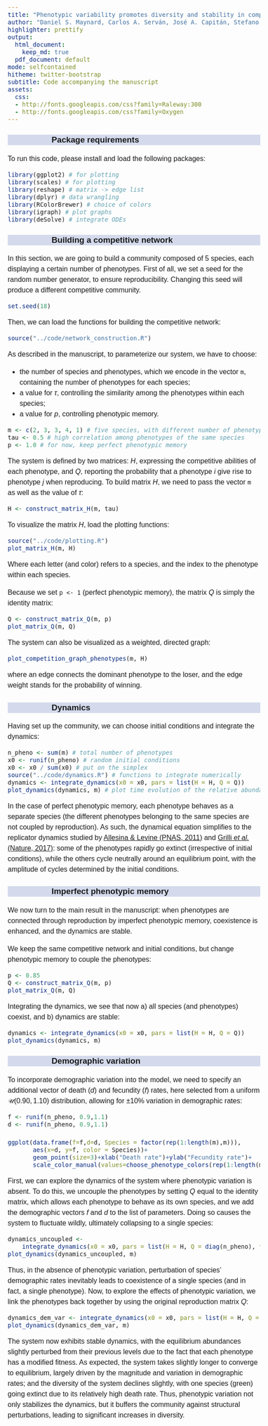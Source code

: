 ```yaml
---
title: "Phenotypic variability promotes diversity and stability in competitive communities"
author: "Daniel S. Maynard, Carlos A. Serván, José A. Capitán, Stefano Allesina"
highlighter: prettify
output:
  html_document: 
    keep_md: true
  pdf_document: default
mode: selfcontained
hitheme: twitter-bootstrap
subtitle: Code accompanying the manuscript
assets:
  css:
  - http://fonts.googleapis.com/css?family=Raleway:300
  - http://fonts.googleapis.com/css?family=Oxygen
---
```


<style>
body{
  font-family: 'Oxygen', sans-serif;
  font-size: 16px;
  line-height: 24px;
}

h1,h2,h3,h4 {
  font-family: 'Raleway', sans-serif;
}

.container { width: 1000px; }
h3 {
  background-color: #D4DAEC;
  text-indent: 100px; 
}
h4 {
  text-indent: 100px;
}

g-table-intro h4 {
  text-indent: 0px;
}
</style>

### Package requirements

To run this code, please install and load the following packages:
```r
library(ggplot2) # for plotting
library(scales) # for plotting
library(reshape) # matrix -> edge list
library(dplyr) # data wrangling
library(RColorBrewer) # choice of colors
library(igraph) # plot graphs
library(deSolve) # integrate ODEs
```

### Building a competitive network 

In this section, we are going to build a community composed of 5 species, each displaying a certain number of phenotypes. First of all, we set a seed for the random number generator, to ensure reproducibility. Changing this seed will produce a different competitive community.

```r
set.seed(18)
```

Then, we can load the functions for building the competitive network:
```r
source("../code/network_construction.R")
```

As described in the manuscript, to parameterize our system, we have to choose:

- the number of species and phenotypes, which we encode in the vector `m`, containing the number of phenotypes for each species;
- a value for $\tau$, controlling the similarity among the phenotypes within each species;
- a value for $p$, controlling phenotypic memory.

```r
m <- c(2, 3, 3, 4, 1) # five species, with different number of phenotypes
tau <- 0.5 # high correlation among phenotypes of the same species
p <- 1.0 # for now, keep perfect phenotypic memory
```

The system is defined by two matrices: $H$, expressing the competitive abilities of each phenotype, and $Q$, reporting the probability that a phenotype $i$ give rise to phenotype $j$ when reproducing. To build matrix $H$, we need to pass the vector `m` as well as the value of $\tau$:

```r
H <- construct_matrix_H(m, tau)
```

To visualize the matrix $H$, load the plotting functions:
```r
source("../code/plotting.R")
plot_matrix_H(m, H)
```

Where each letter (and color) refers to a species, and the index to the phenotype within each species. 

Because we set `p <- 1` (perfect phenotypic memory), the matrix $Q$ is simply the identity matrix:
```r
Q <- construct_matrix_Q(m, p)
plot_matrix_Q(m, Q)
```

The system can also be visualized as a weighted, directed graph:
```r
plot_competition_graph_phenotypes(m, H)
```
  
where an edge connects the dominant phenotype to the loser, and the edge weight stands for the probability of winning.

### Dynamics

Having set up the community, we can choose initial conditions and integrate the dynamics:
```r
n_pheno <- sum(m) # total number of phenotypes
x0 <- runif(n_pheno) # random initial conditions
x0 <- x0 / sum(x0) # put on the simplex
source("../code/dynamics.R") # functions to integrate numerically
dynamics <- integrate_dynamics(x0 = x0, pars = list(H = H, Q = Q))
plot_dynamics(dynamics, m) # plot time evolution of the relative abundance of each phenotype
```

In the case of perfect phenotypic memory, each phenotype behaves as a separate species (the different phenotypes belonging to the same species are not coupled by reproduction). As such, the dynamical equation simplifies to the replicator dynamics studied by [Allesina & Levine (PNAS, 2011)](http://www.pnas.org/content/108/14/5638) and [Grilli *et al.* (Nature, 2017)](https://www.nature.com/articles/nature23273): some of the phenotypes rapidly go extinct (irrespective of initial conditions), while the others cycle neutrally around an equilibrium point, with the amplitude of cycles determined by the initial conditions.

### Imperfect phenotypic memory

We now turn to the main result in the manuscript: when phenotypes are connected through reproduction by imperfect phenotypic memory, coexistence is enhanced, and the dynamics are stable.

We keep the same competitive network and initial conditions, but change phenotypic memory to couple the phenotypes:

```r
p <- 0.85
Q <- construct_matrix_Q(m, p)
plot_matrix_Q(m, Q)
```

Integrating the dynamics, we see that now a) all species (and phenotypes) coexist, and b) dynamics are stable:

```r
dynamics <- integrate_dynamics(x0 = x0, pars = list(H = H, Q = Q))
plot_dynamics(dynamics, m)
```

### Demographic variation

To incorporate demographic variation into the model, we need to specify an additional vector of death ($d$) and fecundity ($f$) rates, here selected from a uniform $\mathcal{U}(0.90,1.10)$ distribution, allowing for $\pm 10$% variation in demographic rates:

```r
f <- runif(n_pheno, 0.9,1.1)
d <- runif(n_pheno, 0.9,1.1)

ggplot(data.frame(f=f,d=d, Species = factor(rep(1:length(m),m))),
	   aes(x=d, y=f, color = Species))+
	   geom_point(size=3)+xlab("Death rate")+ylab("Fecundity rate")+
	   scale_color_manual(values=choose_phenotype_colors(rep(1:length(m),m), length(m))$sppdarkcolors)
```

First, we can explore the dynamics of the system where phenotypic variation is absent. To do this, we uncouple the phenotypes by setting $Q$ equal to the identity matrix, which allows each phenotype to behave as its own \textit{de facto} species, and we add the demographic vectors $f$ and $d$ to the list of parameters. Doing so causes the system to fluctuate wildly, ultimately collapsing to a single species:

```r
dynamics_uncoupled <-
	integrate_dynamics(x0 = x0, pars = list(H = H, Q = diag(n_pheno), f=f, d=d), int_time=1e5, int_steps=1e3)
plot_dynamics(dynamics_uncoupled, m)
```

Thus, in the absence of phenotypic variation, perturbation of species' demographic rates inevitably leads to coexistence of a single species (and in fact, a single phenotype). Now, to explore the effects of phenotypic variation, we link the phenotypes back together by using the original reproduction matrix $Q$:

```r
dynamics_dem_var <- integrate_dynamics(x0 = x0, pars = list(H = H, Q = Q, f=f, d=d))
plot_dynamics(dynamics_dem_var, m)
```

The system now exhibits stable dynamics, with the equilibrium abundances slightly perturbed from their previous levels due to the fact that each phenotype has a modified fitness. As expected, the system takes slightly longer to converge to equilibrium, largely driven by the magnitude and variation in demographic rates; and the diversity of the system declines slightly, with one species (green) going extinct due to its relatively high death rate. Thus, phenotypic variation not only stabilizes the dynamics, but it buffers the community against structural perturbations, leading to significant increases in diversity. 
